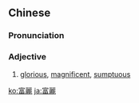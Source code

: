 {{also|富丽}}
==Chinese==
{{zh-forms|s=富丽}}

===Pronunciation===
{{zh-pron
|m=fùlì
|cat=a
}}

===Adjective===
{{zh-adj}}

# [[glorious]], [[magnificent]], [[sumptuous]]

[[ko:富麗]]
[[ja:富麗]]